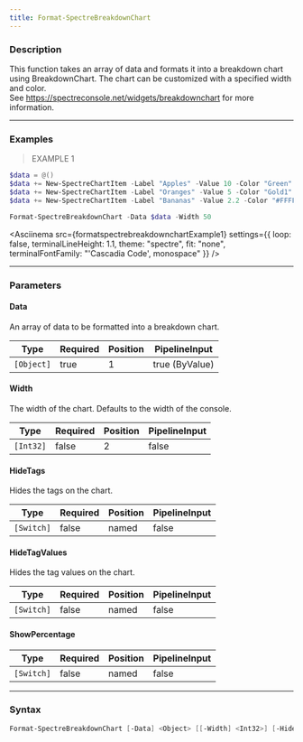 ```yaml
---
title: Format-SpectreBreakdownChart
---
```









### Description

This function takes an array of data and formats it into a breakdown chart using BreakdownChart. The chart can be customized with a specified width and color.  
See https://spectreconsole.net/widgets/breakdownchart for more information.



---


### Examples
> EXAMPLE 1

```powershell
$data = @()
$data += New-SpectreChartItem -Label "Apples" -Value 10 -Color "Green"
$data += New-SpectreChartItem -Label "Oranges" -Value 5 -Color "Gold1"
$data += New-SpectreChartItem -Label "Bananas" -Value 2.2 -Color "#FFFF00"

Format-SpectreBreakdownChart -Data $data -Width 50
```
<Asciinema
    src={formatspectrebreakdownchartExample1}
    settings={{
        loop: false,
        terminalLineHeight: 1.1,
        theme: "spectre",
        fit: "none",
        terminalFontFamily: "'Cascadia Code', monospace"
    }}
/>


---


### Parameters
#### **Data**

An array of data to be formatted into a breakdown chart.






|Type      |Required|Position|PipelineInput |
|----------|--------|--------|--------------|
|`[Object]`|true    |1       |true (ByValue)|



#### **Width**

The width of the chart. Defaults to the width of the console.






|Type     |Required|Position|PipelineInput|
|---------|--------|--------|-------------|
|`[Int32]`|false   |2       |false        |



#### **HideTags**

Hides the tags on the chart.






|Type      |Required|Position|PipelineInput|
|----------|--------|--------|-------------|
|`[Switch]`|false   |named   |false        |



#### **HideTagValues**

Hides the tag values on the chart.






|Type      |Required|Position|PipelineInput|
|----------|--------|--------|-------------|
|`[Switch]`|false   |named   |false        |



#### **ShowPercentage**




|Type      |Required|Position|PipelineInput|
|----------|--------|--------|-------------|
|`[Switch]`|false   |named   |false        |





---


### Syntax
```powershell
Format-SpectreBreakdownChart [-Data] <Object> [[-Width] <Int32>] [-HideTags] [-HideTagValues] [-ShowPercentage] [<CommonParameters>]
```
